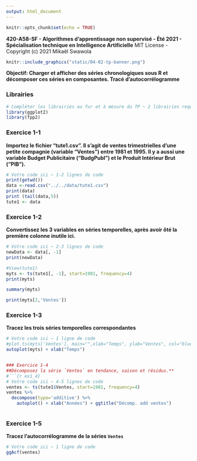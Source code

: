 ```yaml
---
output: html_document
---
```


```r
knitr::opts_chunk$set(echo = TRUE)
```

**420-A58-SF - Algorithmes d'apprentissage non supervisé - Été 2021 - Spécialisation technique en Intelligence Artificielle**
MIT License - Copyright (c) 2021 Mikaël Swawola

```r
knitr::include_graphics("static/04-02-tp-banner.png")
```

**Objectif: Charger et afficher des séries chronologiques sous R et décomposer ces séries en composantes. Tracé d'autocorrélogramme**

### Librairies

```r
# Compléter les librairies au fur et à mesure du TP ~ 2 librairies requises
library(ggplot2)
library(fpp2)
```


### Exercice 1-1
**Importez le fichier "tute1.csv". Il s’agit de ventes trimestrielles d’une petite compagnie (variable "Ventes") entre 1981 et 1995. Il y a aussi une variable Budget Publicitaire ("BudgPubl") et le Produit Intérieur Brut ("PIB").**
```r
# Votre code ici ~ 1-2 lignes de code
print(getwd())
data <-read.csv("../../data/tute1.csv")
print(data)
print (tail(data,5))
tute1 <- data
```


### Exercice 1-2
**Convertissez les 3 variables en séries temporelles, après avoir ôté la première colonne inutile ici.**
```r
# Votre code ici ~ 2-3 lignes de code
newData <- data[, -1]
print(newData)
```


```r
#View(tute1)
myts <- ts(tute1[, -1], start=1981, frequency=4)
print(myts)
```


```r
summary(myts)
```
```r
print(myts[2,'Ventes'])
```


### Exercice 1-3
**Tracez les trois séries temporelles correspondantes**
```r
# Votre code ici ~ 1 ligne de code
#plot.ts(myts['Ventes'], main="",xlab="Temps", ylab="Ventes", col="blue")
autoplot(myts) + xlab("Temps")


### Exercice 1-4
##Décomposez la série `Ventes` en tendance, saison et résidus.**
#```{r ex1_4}
# Votre code ici ~ 4-5 lignes de code
ventes <- ts(tute1$Ventes, start=1981, frequency=4)
ventes %>%
  decompose(type='additive') %>%
    autoplot() + xlab("Années") + ggtitle("Décomp. add ventes")



```


### Exercice 1-5
**Tracez l’autocorrélogramme de la séries `Ventes`**
```r
# Votre code ici ~ 1 ligne de code
ggAcf(ventes)
```

